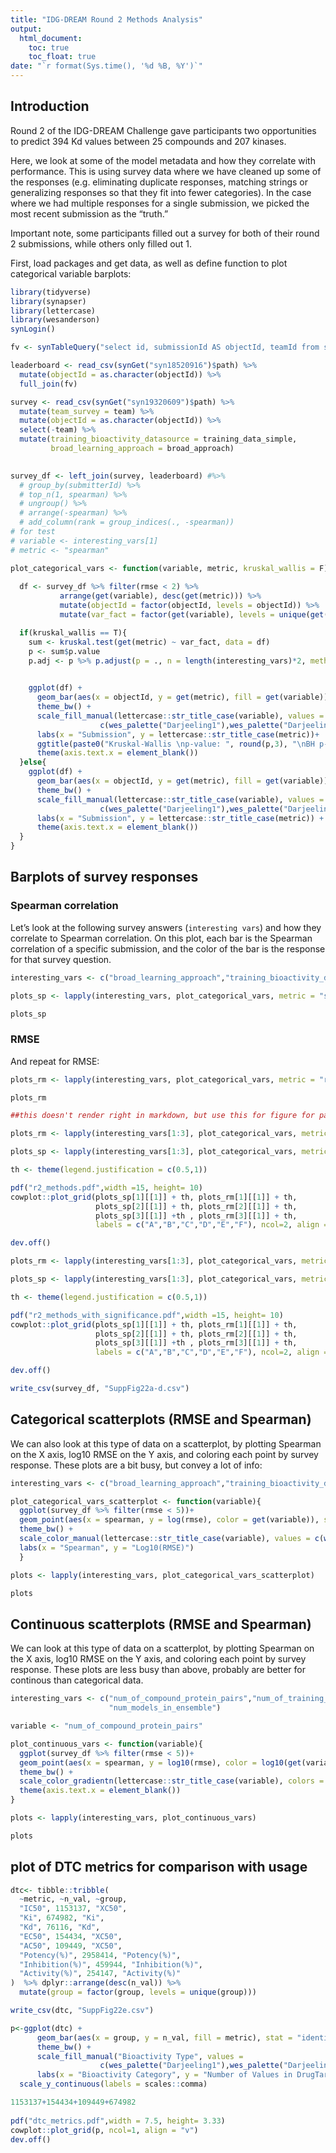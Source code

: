 ```yaml
---
title: "IDG-DREAM Round 2 Methods Analysis"
output:
  html_document:
    toc: true
    toc_float: true
date: "`r format(Sys.time(), '%d %B, %Y')`"
---
```


## Introduction 

Round 2 of the IDG-DREAM Challenge gave participants two opportunities to predict 394 Kd values between 25 compounds and 207 kinases. 

Here, we look at some of the model metadata and how they correlate with performance. This is using survey data where we have cleaned up some of the responses (e.g. eliminating duplicate responses, matching strings or generalizing responses so that they fit into fewer categories). In the case where we had multiple responses for a single submission, we picked the most recent submission as the "truth." 

Important note, some participants filled out a survey for both of their round 2 submissions, while others only filled out 1.

First, load packages and get data, as well as define function to plot categorical variable barplots:


```r
library(tidyverse)
library(synapser)
library(lettercase)
library(wesanderson)
synLogin()

fv <- synTableQuery("select id, submissionId AS objectId, teamId from syn18513076")$asDataFrame() 

leaderboard <- read_csv(synGet("syn18520916")$path) %>% 
  mutate(objectId = as.character(objectId)) %>% 
  full_join(fv)

survey <- read_csv(synGet("syn19320609")$path) %>% 
  mutate(team_survey = team) %>% 
  mutate(objectId = as.character(objectId)) %>% 
  select(-team) %>% 
  mutate(training_bioactivity_datasource = training_data_simple,
         broad_learning_approach = broad_approach)
  

survey_df <- left_join(survey, leaderboard) #%>% 
  # group_by(submitterId) %>%
  # top_n(1, spearman) %>%
  # ungroup() %>%
  # arrange(-spearman) %>%
  # add_column(rank = group_indices(., -spearman))
# for test
# variable <- interesting_vars[1]
# metric <- "spearman"

plot_categorical_vars <- function(variable, metric, kruskal_wallis = F){
  
  df <- survey_df %>% filter(rmse < 2) %>% 
           arrange(get(variable), desc(get(metric))) %>% 
           mutate(objectId = factor(objectId, levels = objectId)) %>% 
           mutate(var_fact = factor(get(variable), levels = unique(get(variable))))

  if(kruskal_wallis == T){
    sum <- kruskal.test(get(metric) ~ var_fact, data = df) 
    p <- sum$p.value
    p.adj <- p %>% p.adjust(p = ., n = length(interesting_vars)*2, method = "BH") %>% round(3) #2 metrics being tested, so mulitply by 2 since function is run once per metric

  
    ggplot(df) + 
      geom_bar(aes(x = objectId, y = get(metric), fill = get(variable)), stat = "identity") +
      theme_bw() +
      scale_fill_manual(lettercase::str_title_case(variable), values =
                    c(wes_palette("Darjeeling1"),wes_palette("Darjeeling2"),wes_palette("IsleofDogs1"))) +
      labs(x = "Submission", y = lettercase::str_title_case(metric))+
      ggtitle(paste0("Kruskal-Wallis \np-value: ", round(p,3), "\nBH p-value: ", p.adj)) +
      theme(axis.text.x = element_blank())
  }else{
    ggplot(df) + 
      geom_bar(aes(x = objectId, y = get(metric), fill = get(variable)), stat = "identity") +
      theme_bw() +
      scale_fill_manual(lettercase::str_title_case(variable), values =
                    c(wes_palette("Darjeeling1"),wes_palette("Darjeeling2"),wes_palette("IsleofDogs1"))) +
      labs(x = "Submission", y = lettercase::str_title_case(metric)) +
      theme(axis.text.x = element_blank())
  }
}
```

## Barplots of survey responses

### Spearman correlation 

Let's look at the following survey answers (`interesting vars`) and how they correlate to Spearman correlation. On this plot, each bar is the Spearman correlation of a specific submission, and the color of the bar is the response for that survey question. 

```r

interesting_vars <- c("broad_learning_approach","training_bioactivity_datasource","multidose_bioactivity_types",     "singledose_bioactivity_types","training_strategy","protein_descriptor_types","ATP_binding_pockets", "chemical_fingerprint_types","compound_structural_information","ensemble","optimize_for_R2_metrics", "round1b_helpful" )

plots_sp <- lapply(interesting_vars, plot_categorical_vars, metric = "spearman", kruskal_wallis = F)

plots_sp

```


### RMSE

And repeat for RMSE:

```r
plots_rm <- lapply(interesting_vars, plot_categorical_vars, metric = "rmse", kruskal_wallis = F)

plots_rm
```


```r
##this doesn't render right in markdown, but use this for figure for paper. 

plots_rm <- lapply(interesting_vars[1:3], plot_categorical_vars, metric = "rmse")

plots_sp <- lapply(interesting_vars[1:3], plot_categorical_vars, metric = "spearman")

th <- theme(legend.justification = c(0.5,1))

pdf("r2_methods.pdf",width =15, height= 10)
cowplot::plot_grid(plots_sp[1][[1]] + th, plots_rm[1][[1]] + th,
                   plots_sp[2][[1]] + th, plots_rm[2][[1]] + th,
                   plots_sp[3][[1]] +th , plots_rm[3][[1]] + th, 
                   labels = c("A","B","C","D","E","F"), ncol=2, align = "v")

dev.off()

plots_rm <- lapply(interesting_vars[1:3], plot_categorical_vars, metric = "rmse", kruskal_wallis = T)

plots_sp <- lapply(interesting_vars[1:3], plot_categorical_vars, metric = "spearman", kruskal_wallis = T)

th <- theme(legend.justification = c(0.5,1))

pdf("r2_methods_with_significance.pdf",width =15, height= 10)
cowplot::plot_grid(plots_sp[1][[1]] + th, plots_rm[1][[1]] + th,
                   plots_sp[2][[1]] + th, plots_rm[2][[1]] + th,
                   plots_sp[3][[1]] +th , plots_rm[3][[1]] + th, 
                   labels = c("A","B","C","D","E","F"), ncol=2, align = "v")

dev.off()

write_csv(survey_df, "SuppFig22a-d.csv")
```
## Categorical scatterplots (RMSE and Spearman)

We can also look at this type of data on a scatterplot, by plotting Spearman on the X axis, log10 RMSE on the Y axis, and coloring each point by survey response. These plots are a bit busy, but convey a lot of info: 


```r
interesting_vars <- c("broad_learning_approach","training_bioactivity_datasource","multidose_bioactivity_types",     "singledose_bioactivity_types","training_strategy","protein_descriptor_types","ATP_binding_pockets", "chemical_fingerprint_types","compound_structural_information","ensemble","optimize_for_R2_metrics" )

plot_categorical_vars_scatterplot <- function(variable){
  ggplot(survey_df %>% filter(rmse < 5))+ 
  geom_point(aes(x = spearman, y = log(rmse), color = get(variable)), stat = "identity") +
  theme_bw() +
  scale_color_manual(lettercase::str_title_case(variable), values = c(wes_palette("Darjeeling1"),wes_palette("Darjeeling2"),wes_palette("IsleofDogs1"))) +
  labs(x = "Spearman", y = "Log10(RMSE)")
  }

plots <- lapply(interesting_vars, plot_categorical_vars_scatterplot)

plots
```


## Continuous scatterplots (RMSE and Spearman)

We can look at this type of data on a scatterplot, by plotting Spearman on the X axis, log10 RMSE on the Y axis, and coloring each point by survey response. These plots are less busy than above, probably are better for continous than categorical data. 


```r
interesting_vars <- c("num_of_compound_protein_pairs","num_of_training_compounds","num_of_training_proteins",
                      "num_models_in_ensemble")               

variable <- "num_of_compound_protein_pairs"

plot_continuous_vars <- function(variable){
  ggplot(survey_df %>% filter(rmse < 5))+ 
  geom_point(aes(x = spearman, y = log10(rmse), color = log10(get(variable)))) +
  theme_bw() +
  scale_color_gradientn(lettercase::str_title_case(variable), colors = wes_palette("Zissou1", 100, type = "continuous")) +
  theme(axis.text.x = element_blank())
}

plots <- lapply(interesting_vars, plot_continuous_vars)

plots
```

## plot of DTC metrics for comparison with usage 

```r
dtc<- tibble::tribble(
  ~metric, ~n_val, ~group,
  "IC50", 1153137, "XC50",
  "Ki", 674982, "Ki",
  "Kd", 76116, "Kd",
  "EC50", 154434, "XC50",
  "AC50", 109449, "XC50", 
  "Potency(%)", 2958414, "Potency(%)",
  "Inhibition(%)", 459944, "Inhibition(%)",
  "Activity(%)", 254147, "Activity(%)"
)  %>% dplyr::arrange(desc(n_val)) %>% 
  mutate(group = factor(group, levels = unique(group)))

write_csv(dtc, "SuppFig22e.csv")

p<-ggplot(dtc) + 
      geom_bar(aes(x = group, y = n_val, fill = metric), stat = "identity", position = "stack") +
      theme_bw() +
      scale_fill_manual("Bioactivity Type", values =
                    c(wes_palette("Darjeeling1"),wes_palette("Darjeeling2"),wes_palette("IsleofDogs1"))) +
      labs(x = "Bioactivity Category", y = "Number of Values in DrugTargetCommons") +
  scale_y_continuous(labels = scales::comma)

1153137+154434+109449+674982
  
pdf("dtc_metrics.pdf",width = 7.5, height= 3.33)
cowplot::plot_grid(p, ncol=1, align = "v")
dev.off()
```

